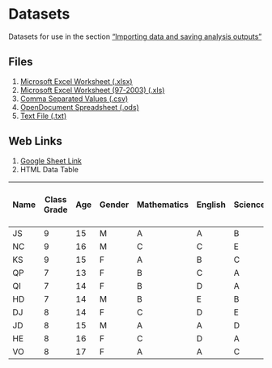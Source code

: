 # Datasets {#sec-appendix-2}

Datasets for use in the section ["Importing data and saving analysis outputs"](@sec-import-save)

## Files

1.  [Microsoft Excel Worksheet (.xlsx)](datasets/r4novice_datafile.xlsx)
2.  [Microsoft Excel Worksheet (97-2003) (.xls)](datasets/r4novice_datafile.xls)
3.  [Comma Separated Values (.csv)](datasets/r4novice_datafile.csv)
4.  [OpenDocument Spreadsheet (.ods)](datasets/r4novice_datafile.ods)
5.  [Text File (.txt)](datasets/r4novice_datafile.txt)

## Web Links

1.  [Google Sheet Link](https://docs.google.com/spreadsheets/d/1JizCZw91QGQ5I0fqKczXn-kY93ghAbg3Pu2RhHxKiSc/edit#gid=0)
2.  HTML Data Table

| Name | Class Grade | Age | Gender | Mathematics | English | Science | Physical Education | Arts and Social Science | Religious Education |
|--------|--------|--------|--------|--------|--------|--------|--------|--------|--------|
| JS   | 9           | 15  | M      | A           | A       | B       | C                  | D                       | D                   |
| NC   | 9           | 16  | M      | C           | C       | E       | C                  | D                       | A                   |
| KS   | 9           | 15  | F      | A           | B       | C       | D                  | E                       | A                   |
| QP   | 7           | 13  | F      | B           | C       | A       | A                  | D                       | E                   |
| QI   | 7           | 14  | F      | B           | D       | A       | C                  | A                       | E                   |
| HD   | 7           | 14  | M      | B           | E       | B       | D                  | D                       | C                   |
| DJ   | 8           | 14  | F      | C           | D       | E       | A                  | A                       | B                   |
| JD   | 8           | 15  | M      | A           | A       | D       | E                  | B                       | C                   |
| HE   | 8           | 16  | F      | C           | D       | A       | A                  | B                       | D                   |
| VO   | 8           | 17  | F      | A           | A       | C       | C                  | B                       | E                   |
